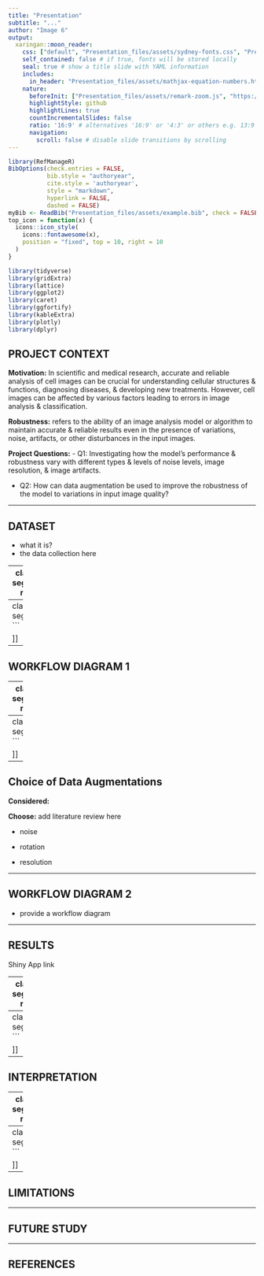 ```yaml
---
title: "Presentation"
subtitle: "..."
author: "Image 6"
output:
  xaringan::moon_reader:
    css: ["default", "Presentation_files/assets/sydney-fonts.css", "Presentation_files/assets/sydney.css"]
    self_contained: false # if true, fonts will be stored locally
    seal: true # show a title slide with YAML information
    includes:
      in_header: "Presentation_files/assets/mathjax-equation-numbers.html"
    nature:
      beforeInit: ["Presentation_files/assets/remark-zoom.js", "https://platform.twitter.com/widgets.js"]
      highlightStyle: github
      highlightLines: true
      countIncrementalSlides: false
      ratio: '16:9' # alternatives '16:9' or '4:3' or others e.g. 13:9
      navigation:
        scroll: false # disable slide transitions by scrolling
---
```


```r
library(RefManageR)
BibOptions(check.entries = FALSE, 
           bib.style = "authoryear", 
           cite.style = 'authoryear', 
           style = "markdown",
           hyperlink = FALSE, 
           dashed = FALSE)
myBib <- ReadBib("Presentation_files/assets/example.bib", check = FALSE)
top_icon = function(x) {
  icons::icon_style(
    icons::fontawesome(x),
    position = "fixed", top = 10, right = 10
  )
}

library(tidyverse)
library(gridExtra)
library(lattice)
library(ggplot2)
library(caret)
library(ggfortify)
library(kableExtra)
library(plotly)
library(dplyr)
```


## PROJECT CONTEXT 

**Motivation:** In scientific and medical research, accurate and reliable analysis of cell images can be crucial for understanding cellular structures & functions, diagnosing diseases, & developing new treatments. However, cell images can be affected by various factors leading to errors in image analysis & classification. 


**Robustness:** refers to the ability of an image analysis model or algorithm to maintain accurate & reliable results even in the presence of variations, noise, artifacts, or other disturbances in the input images. 


**Project Questions:**
- Q1: Investigating how the model's performance & robustness vary with different types & levels of noise levels, image resolution, & image artifacts. 

- Q2: How can data augmentation be used to improve the robustness of the model to variations in input image quality?


---


## DATASET

- what it is?
- the data collection here




---
class: segue-red

# Baseline Model 


.left[.footnote[

```
---
class: segue
```

]]


---


## WORKFLOW DIAGRAM 1




---
class: segue-red

# Data Augmention


.left[.footnote[

```
---
class: segue
```

]]


---

## Choice of Data Augmentations

**Considered:**


**Choose:**
add literature review here

- noise

- rotation

- resolution


---

## WORKFLOW DIAGRAM 2

- provide a workflow diagram 




---

## RESULTS

Shiny App link


---
class: segue-red

# Conclusion


.left[.footnote[

```
---
class: segue
```

]]

---

## INTERPRETATION



---
class: segue-red

# Future Analysis


.left[.footnote[

```
---
class: segue
```

]]

---


## LIMITATIONS


---


## FUTURE STUDY 



---

## REFERENCES





